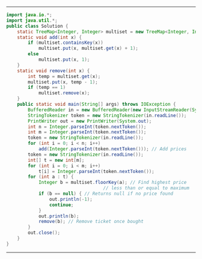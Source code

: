 

---

<CodeSurfer theme={CSTheme}>

```java title="Concert Tickets Solution"
import java.io.*;
import java.util.*;
public class Solution {
	static TreeMap<Integer, Integer> multiset = new TreeMap<Integer, Integer>();
	static void add(int x) {
		if (multiset.containsKey(x))
			multiset.put(x, multiset.get(x) + 1);
		else
			multiset.put(x, 1);
	}
	static void remove(int x) {
		int temp = multiset.get(x);
		multiset.put(x, temp - 1);
		if (temp == 1)
			multiset.remove(x);
	}
	public static void main(String[] args) throws IOException {
		BufferedReader in = new BufferedReader(new InputStreamReader(System.in));
		StringTokenizer token = new StringTokenizer(in.readLine());
		PrintWriter out = new PrintWriter(System.out);
		int n = Integer.parseInt(token.nextToken());
		int m = Integer.parseInt(token.nextToken());
		token = new StringTokenizer(in.readLine());
		for (int i = 0; i < n; i++)
			add(Integer.parseInt(token.nextToken())); // Add prices
		token = new StringTokenizer(in.readLine());
		int[] t = new int[m];
		for (int i = 0; i < m; i++)
			t[i] = Integer.parseInt(token.nextToken());
		for (int a : t) {
			Integer b = multiset.floorKey(a); // Find highest price 
									// less than or equal to maximum
			if (b == null) { // Returns null if no price found
				out.println(-1);
				continue;
			}
			out.println(b);
			remove(b); // Remove ticket once bought
		}
		out.close();
	}
}
```

</CodeSurfer>

---
